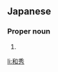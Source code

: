 ==Japanese==
{{ja-kanjitab|かず|ひで}}

===Proper noun===
{{ja-pos|proper|かずひで}}

# {{given name|male|lang=ja|sort=かずひで}}

[[li:和秀]]